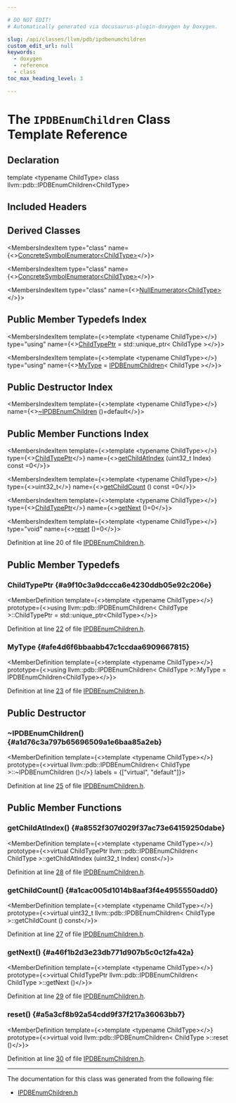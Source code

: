 ```yaml
---

# DO NOT EDIT!
# Automatically generated via docusaurus-plugin-doxygen by Doxygen.

slug: /api/classes/llvm/pdb/ipdbenumchildren
custom_edit_url: null
keywords:
  - doxygen
  - reference
  - class
toc_max_heading_level: 3

---
```





# The `IPDBEnumChildren` Class Template Reference

<DoxygenPage pluginConfig={pluginConfig}>



## Declaration

<CodeBlock>template &lt;typename ChildType&gt;
class llvm::pdb::IPDBEnumChildren&lt;ChildType&gt;</CodeBlock>

## Included Headers

<IncludesList>
<IncludesListItem
  filePath="llvm/DebugInfo/PDB/IPDBEnumChildren.h"
  permalink="/docs/api/files/include/include/llvm/include/llvm/debuginfo/include/llvm/debuginfo/pdb/ipdbenumchildren-h"
  isLocal="true" />
</IncludesList>

## Derived Classes

<MembersIndex>

<MembersIndexItem
  type="class"
  name={<><a href="/docs/api/classes/llvm/pdb/concretesymbolenumerator">ConcreteSymbolEnumerator&lt;ChildType&gt;</a></>}>
</MembersIndexItem>

<MembersIndexItem
  type="class"
  name={<><a href="/docs/api/classes/llvm/pdb/concretesymbolenumerator">ConcreteSymbolEnumerator&lt;ChildType&gt;</a></>}>
</MembersIndexItem>

<MembersIndexItem
  type="class"
  name={<><a href="/docs/api/classes/llvm/pdb/nullenumerator">NullEnumerator&lt;ChildType&gt;</a></>}>
</MembersIndexItem>

</MembersIndex>

## Public Member Typedefs Index

<MembersIndex>

<MembersIndexItem
  template={<>template &lt;typename ChildType&gt;</>}
  type="using"
  name={<><a href="#a9f10c3a9dccca6e4230ddb05e92c206e">ChildTypePtr</a> = std::unique&#95;ptr&lt; ChildType &gt;</>}>
</MembersIndexItem>

<MembersIndexItem
  template={<>template &lt;typename ChildType&gt;</>}
  type="using"
  name={<><a href="#afe4d6f6bbaabb47c1ccdaa6909667815">MyType</a> = <a href="/docs/api/classes/llvm/pdb/ipdbenumchildren">IPDBEnumChildren</a>&lt; ChildType &gt;</>}>
</MembersIndexItem>

</MembersIndex>

## Public Destructor Index

<MembersIndex>

<MembersIndexItem
  template={<>template &lt;typename ChildType&gt;</>}
  name={<><a href="#a1d76c3a797b65696509a1e6baa85a2eb">~IPDBEnumChildren</a> ()=default</>}>
</MembersIndexItem>

</MembersIndex>

## Public Member Functions Index

<MembersIndex>

<MembersIndexItem
  template={<>template &lt;typename ChildType&gt;</>}
  type={<><a href="#a9f10c3a9dccca6e4230ddb05e92c206e">ChildTypePtr</a></>}
  name={<><a href="#a8552f307d029f37ac73e64159250dabe">getChildAtIndex</a> (uint32&#95;t Index) const =0</>}>
</MembersIndexItem>

<MembersIndexItem
  template={<>template &lt;typename ChildType&gt;</>}
  type={<>uint32&#95;t</>}
  name={<><a href="#a1cac005d1014b8aaf3f4e4955550add0">getChildCount</a> () const =0</>}>
</MembersIndexItem>

<MembersIndexItem
  template={<>template &lt;typename ChildType&gt;</>}
  type={<><a href="#a9f10c3a9dccca6e4230ddb05e92c206e">ChildTypePtr</a></>}
  name={<><a href="#a46f1b2d3e23db771d907b5c0c12fa42a">getNext</a> ()=0</>}>
</MembersIndexItem>

<MembersIndexItem
  template={<>template &lt;typename ChildType&gt;</>}
  type="void"
  name={<><a href="#a5a3cf8b92a54cdd9f37f217a36063bb7">reset</a> ()=0</>}>
</MembersIndexItem>

</MembersIndex>


Definition at line 20 of file <a href="/docs/api/files/include/include/llvm/include/llvm/debuginfo/include/llvm/debuginfo/pdb/ipdbenumchildren-h">IPDBEnumChildren.h</a>.

<SectionDefinition>

## Public Member Typedefs

### ChildTypePtr {#a9f10c3a9dccca6e4230ddb05e92c206e}

<MemberDefinition
  template={<>template &lt;typename ChildType&gt;</>}
  prototype={<>using llvm::pdb::IPDBEnumChildren&lt; ChildType &gt;::ChildTypePtr =  std::unique&#95;ptr&lt;ChildType&gt;</>}>

Definition at line <a href="/docs/api/files/include/include/llvm/include/llvm/debuginfo/include/llvm/debuginfo/pdb/ipdbenumchildren-h/#l00022">22</a> of file <a href="/docs/api/files/include/include/llvm/include/llvm/debuginfo/include/llvm/debuginfo/pdb/ipdbenumchildren-h">IPDBEnumChildren.h</a>.
</MemberDefinition>

### MyType {#afe4d6f6bbaabb47c1ccdaa6909667815}

<MemberDefinition
  template={<>template &lt;typename ChildType&gt;</>}
  prototype={<>using llvm::pdb::IPDBEnumChildren&lt; ChildType &gt;::MyType =  IPDBEnumChildren&lt;ChildType&gt;</>}>

Definition at line <a href="/docs/api/files/include/include/llvm/include/llvm/debuginfo/include/llvm/debuginfo/pdb/ipdbenumchildren-h/#l00023">23</a> of file <a href="/docs/api/files/include/include/llvm/include/llvm/debuginfo/include/llvm/debuginfo/pdb/ipdbenumchildren-h">IPDBEnumChildren.h</a>.
</MemberDefinition>

</SectionDefinition>

<SectionDefinition>

## Public Destructor

### ~IPDBEnumChildren() {#a1d76c3a797b65696509a1e6baa85a2eb}

<MemberDefinition
  template={<>template &lt;typename ChildType&gt;</>}
  prototype={<>virtual llvm::pdb::IPDBEnumChildren&lt; ChildType &gt;::~IPDBEnumChildren ()</>}
  labels = {["virtual", "default"]}>

Definition at line <a href="/docs/api/files/include/include/llvm/include/llvm/debuginfo/include/llvm/debuginfo/pdb/ipdbenumchildren-h/#l00025">25</a> of file <a href="/docs/api/files/include/include/llvm/include/llvm/debuginfo/include/llvm/debuginfo/pdb/ipdbenumchildren-h">IPDBEnumChildren.h</a>.
</MemberDefinition>

</SectionDefinition>

<SectionDefinition>

## Public Member Functions

### getChildAtIndex() {#a8552f307d029f37ac73e64159250dabe}

<MemberDefinition
  template={<>template &lt;typename ChildType&gt;</>}
  prototype={<>virtual ChildTypePtr llvm::pdb::IPDBEnumChildren&lt; ChildType &gt;::getChildAtIndex (uint32&#95;t Index) const</>}>

Definition at line <a href="/docs/api/files/include/include/llvm/include/llvm/debuginfo/include/llvm/debuginfo/pdb/ipdbenumchildren-h/#l00028">28</a> of file <a href="/docs/api/files/include/include/llvm/include/llvm/debuginfo/include/llvm/debuginfo/pdb/ipdbenumchildren-h">IPDBEnumChildren.h</a>.
</MemberDefinition>

### getChildCount() {#a1cac005d1014b8aaf3f4e4955550add0}

<MemberDefinition
  template={<>template &lt;typename ChildType&gt;</>}
  prototype={<>virtual uint32&#95;t llvm::pdb::IPDBEnumChildren&lt; ChildType &gt;::getChildCount () const</>}>

Definition at line <a href="/docs/api/files/include/include/llvm/include/llvm/debuginfo/include/llvm/debuginfo/pdb/ipdbenumchildren-h/#l00027">27</a> of file <a href="/docs/api/files/include/include/llvm/include/llvm/debuginfo/include/llvm/debuginfo/pdb/ipdbenumchildren-h">IPDBEnumChildren.h</a>.
</MemberDefinition>

### getNext() {#a46f1b2d3e23db771d907b5c0c12fa42a}

<MemberDefinition
  template={<>template &lt;typename ChildType&gt;</>}
  prototype={<>virtual ChildTypePtr llvm::pdb::IPDBEnumChildren&lt; ChildType &gt;::getNext ()</>}>

Definition at line <a href="/docs/api/files/include/include/llvm/include/llvm/debuginfo/include/llvm/debuginfo/pdb/ipdbenumchildren-h/#l00029">29</a> of file <a href="/docs/api/files/include/include/llvm/include/llvm/debuginfo/include/llvm/debuginfo/pdb/ipdbenumchildren-h">IPDBEnumChildren.h</a>.
</MemberDefinition>

### reset() {#a5a3cf8b92a54cdd9f37f217a36063bb7}

<MemberDefinition
  template={<>template &lt;typename ChildType&gt;</>}
  prototype={<>virtual void llvm::pdb::IPDBEnumChildren&lt; ChildType &gt;::reset ()</>}>

Definition at line <a href="/docs/api/files/include/include/llvm/include/llvm/debuginfo/include/llvm/debuginfo/pdb/ipdbenumchildren-h/#l00030">30</a> of file <a href="/docs/api/files/include/include/llvm/include/llvm/debuginfo/include/llvm/debuginfo/pdb/ipdbenumchildren-h">IPDBEnumChildren.h</a>.
</MemberDefinition>

</SectionDefinition>

<hr/>

The documentation for this class was generated from the following file:

<ul>
<li><a href="/docs/api/files/include/include/llvm/include/llvm/debuginfo/include/llvm/debuginfo/pdb/ipdbenumchildren-h">IPDBEnumChildren.h</a></li>
</ul>

</DoxygenPage>
